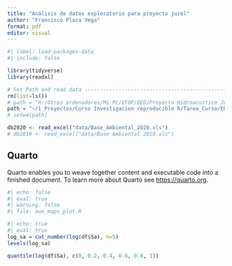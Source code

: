 ```yaml
---
title: "Análisis de datos exploratorio para proyecto jurel"
author: "Francisco Plaza Vega"
format: pdf
editor: visual
---
```


```r
#| label: load-packages-data
#| include: false

library(tidyverse)
library(readxl)

# Set Path and read data -------------------------------------------------------
rm(list=ls())
# path = "H:/Otros ordenadores/Mi PC/IFOP/DED/Proyecto Hidroacustico Jurel"
path = "~/1_Proyectos/Curso Investigacion reproducible R/Tarea_Curso/EDA_jurel"
# setwd(path)

db2020 <- read_excel("data/Base_Ambiental_2020.xls")
# db2019 <- read_excel("data/Base Ambiental 2019.xls")
```

## Quarto

Quarto enables you to weave together content and executable code into a finished document. To learn more about Quarto see <https://quarto.org>.

```r
#| echo: false
#| eval: true 
#| warning: false
#| file: aux_maps_plot.R
```



```r
#| echo: true
#| eval: true 
log_sa = cut_number(log(df$Sa), n=5)
levels(log_sa)

quantile(log(df$Sa), c(0, 0.2, 0.4, 0.6, 0.8, 1))
```





